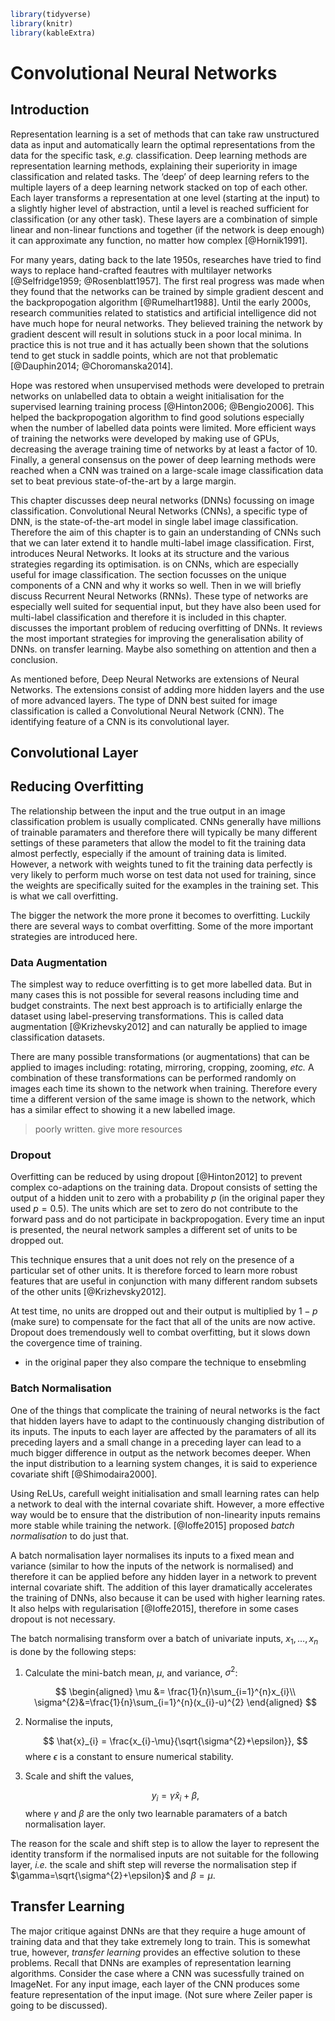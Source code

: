```r
library(tidyverse)
library(knitr)
library(kableExtra)
```

# Convolutional Neural Networks \label{chp:cnn}

## Introduction

Representation learning is a set of methods that can take raw unstructured data as input and automatically learn the optimal representations from the data for the specific task, *e.g.* classification. Deep learning methods are representation learning methods, explaining their superiority in image classification and related tasks. The 'deep' of deep learning refers to the multiple layers of a deep learning network stacked on top of each other. Each layer transforms a representation at one level (starting at the input) to a slightly higher level of abstraction, until a level is reached sufficient for classification (or any other task). These layers are a combination of simple linear and non-linear functions and together (if the network is deep enough) it can approximate any function, no matter how complex [@Hornik1991].

For many years, dating back to the late 1950s, researches have tried to find ways to replace hand-crafted feautres with multilayer networks [@Selfridge1959; @Rosenblatt1957]. The first real progress was made when they found that the networks can be trained by simple gradient descent and the backpropogation algorithm [@Rumelhart1988]. Until the early 2000s, research communities related to statistics and artificial intelligence did not have much hope for neural networks. They believed training the network by gradient descent will result in solutions stuck in a poor local minima. In practice this is not true and it has actually been shown that the solutions tend to get stuck in saddle points, which are not that problematic [@Dauphin2014; @Choromanska2014].

Hope was restored when unsupervised methods were developed to pretrain networks on unlabelled data to obtain a weight initialisation for the supervised learning training process [@Hinton2006; @Bengio2006]. This helped the backpropogation algorithm to find good solutions especially when the number of labelled data points were limited. More efficient ways of training the networks were developed by making use of GPUs, decreasing the average training time of networks by at least a factor of 10. Finally, a general consensus on the power of deep learning methods were reached when a CNN was trained on a large-scale image classification data set to beat previous state-of-the-art by a large margin.

This chapter discusses deep neural networks (DNNs) focussing on image classification. Convolutional Neural Networks (CNNs), a specific type of DNN, is the state-of-the-art model in single label image classification. Therefore the aim of this chapter is to gain an understanding of CNNs such that we can later extend it to handle multi-label image classification. First, \Cref{sec:dnn} introduces Neural Networks. It looks at its structure and the various strategies regarding its optimisation. \Cref{sec:cnn} is on CNNs, which are especially useful for image classification. The section focusses on the unique components of a CNN and why it works so well. Then in \Cref{sec:rnn} we will briefly discuss Recurrent Neural Networks (RNNs). These type of networks are especially well suited for sequential input, but they have also been used for multi-label classification and therefore it is included in this chapter. \Cref{sec:over} discusses the important problem of reducing overfitting of DNNs. It reviews the most important strategies for improving the generalisation ability of DNNs. \Cref{sec:transfer} on transfer learning. Maybe also something on attention and then a conclusion.

As mentioned before, Deep Neural Networks are extensions of Neural Networks. The extensions consist of adding more hidden layers and the use of more advanced layers. The type of DNN best suited for image classification is called a Convolutional Neural Network (CNN). The identifying feature of a CNN is its convolutional layer.

## Convolutional Layer

## Reducing Overfitting \label{sec:over}

The relationship between the input and the true output in an image classification problem is usually complicated. CNNs generally have millions of trainable paramaters and therefore there will typically be many different settings of these parameters that allow the model to fit the training data almost perfectly, especially if the amount of training data is limited. However, a network with weights tuned to fit the training data perfectly is very likely to perform much worse on test data not used for training, since the weights are specifically suited for the examples in the training set. This is what we call overfitting.

The bigger the network the more prone it becomes to overfitting. Luckily there are several ways to combat overfitting. Some of the more important strategies are introduced here.

### Data Augmentation

The simplest way to reduce overfitting is to get more labelled data. But in many cases this is not possible for several reasons including time and budget constraints. The next best approach is to artificially enlarge the dataset using label-preserving transformations. This is called data augmentation [@Krizhevsky2012] and can naturally be applied to image classification datasets.

There are many possible transformations (or augmentations) that can be applied to images including: rotating, mirroring, cropping, zooming, *etc.* A combination of these transformations can be performed randomly on images each time its shown to the network when training. Therefore every time a different version of the same image is shown to the network, which has a similar effect to showing it a new labelled image.

> poorly written. give more resources

### Dropout

Overfitting can be reduced by using dropout [@Hinton2012] to prevent complex co-adaptions on the training data. Dropout consists of setting the output of a hidden unit to zero with a probability $p$ (in the original paper they used $p=0.5$). The units which are set to zero do not contribute to the forward pass and do not participate in backpropogation. Every time an input is presented, the neural network samples a different set of units to be dropped out. 

This technique ensures that a unit does not rely on the presence of a particular set of other units. It is therefore forced to learn more robust features that are useful in conjunction with many different random subsets of the other units [@Krizhevsky2012].

At test time, no units are dropped out and their output is multiplied by $1-p$ (make sure) to compensate for the fact that all of the units are now active. Dropout does tremendously well to combat overfitting, but it slows down the covergence time of training.

+ in the original paper they also compare the technique to ensebmling

### Batch Normalisation

One of the things that complicate the training of neural networks is the fact that hidden layers have to adapt to the continuously changing distribution of its inputs. The inputs to each layer are affected by the paramaters of all its preceding layers and a small change in a preceding layer can lead to a much bigger difference in output as the network becomes deeper. When the input distribution to a learning system changes, it is said to experience covariate shift [@Shimodaira2000].

Using ReLUs, carefull weight initialisation and small learning rates can help a network to deal with the internal covariate shift. However, a more effective way would be to ensure that the distribution of non-linearity inputs remains more stable while training the network. [@Ioffe2015] proposed *batch normalisation* to do just that.

A batch normalisation layer normalises its inputs to a fixed mean and variance (similar to how the inputs of the network is normalised) and therefore it can be applied before any hidden layer in a network to prevent internal covariate shift. The addition of this layer dramatically accelerates the training of DNNs, also because it can be used with higher learning rates. It also helps with regularisation [@Ioffe2015], therefore in some cases dropout is not necessary.

The batch normalising transform over a batch of univariate inputs, $x_{1}, \dots,x_{n}$ is done by the following steps:

1. Calculate the mini-batch mean, $\mu$, and variance, $\sigma^{2}$:

    $$
    \begin{aligned}
    \mu &= \frac{1}{n}\sum_{i=1}^{n}x_{i}\\
    \sigma^{2}&=\frac{1}{n}\sum_{i=1}^{n}(x_{i}-u)^{2}
    \end{aligned}
    $$

2. Normalise the inputs, 

    $$
    \hat{x}_{i} = \frac{x_{i}-\mu}{\sqrt{\sigma^{2}+\epsilon}},
    $$
    where $\epsilon$ is a constant to ensure numerical stability.

3. Scale and shift the values,

    $$
    y_{i}=\gamma\hat{x}_{i}+\beta,
    $$
    where $\gamma$ and $\beta$ are the only two learnable paramaters of a batch normalisation layer.

The reason for the scale and shift step is to allow the layer to represent the identity transform if the normalised inputs are not suitable for the following layer, *i.e.* the scale and shift step will reverse the normalisation step if $\gamma=\sqrt{\sigma^{2}+\epsilon}$ and $\beta=\mu$.

## Transfer Learning \label{sec:transfer}

The major critique against DNNs are that they require a huge amount of training data and that they take extremely long to train. This is somewhat true, however, *transfer learning* provides an effective solution to these problems. Recall that DNNs are examples of representation learning algorithms. Consider the case where a CNN was sucessfully trained on ImageNet. For any input image, each layer of the CNN produces some feature representation of the input image. (Not sure where Zeiler paper is going to be discussed). 